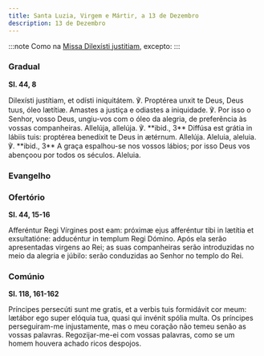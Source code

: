 ```yaml
---
title: Santa Luzia, Virgem e Mártir, a 13 de Dezembro
description: 13 de Dezembro
---
```


:::note
Como na [Missa Dilexísti justitiam](/missal/comum/20virgemnaomartir1.mdx), excepto:
:::

### Gradual

**Sl. 44, 8**

<div class="grid grid-cols-2 gap-5">
  <span class="text-justify">
    Dilexísti justítiam, et odísti iniquitátem. ℣. Proptérea unxit te Deus, Deus
    tuus, óleo lætítiæ.
  </span>
  <span class="text-justify">
    Amastes a justiça e odiastes a iniquidade. ℣. Por isso o Senhor, vosso Deus,
    ungiu-vos com o óleo da alegria, de preferência às vossas companheiras.
  </span>
  <span class="text-justify">
    Allelúja, allelúja. ℣. **ibid., 3** Diffúsa est grátia in lábiis tuis:
    proptérea benedíxit te Deus in ætérnum. Allelúja.
  </span>
  <span class="text-justify">
    Aleluia, aleluia. ℣. **ibid., 3** A graça espalhou-se nos vossos lábios; por
    isso Deus vos abençoou por todos os séculos. Aleluia.
  </span>
</div>

### Evangelho


<LinkCard
  href="/missal/comum/21virgemnaomartir2#evangelho"
  title="Virgem não Mártir - Missa Vultum tuum"
/>

### Ofertório

**Sl. 44, 15-16**

<div class="grid grid-cols-2 gap-5">
  <span class="text-justify">
    Afferéntur Regi Vírgines post eam: próximæ ejus afferéntur tibi in lætítia
    et exsultatióne: adducéntur in templum Regi Dómino.
  </span>
  <span class="text-justify">
    Após ela serão apresentadas virgens ao Rei; as suas companheiras serão
    introduzidas no meio da alegria e júbilo: serão conduzidas ao Senhor no
    templo do Rei.
  </span>
</div>

### Comúnio

**Sl. 118, 161-162**

<div class="grid grid-cols-2 gap-5">
  <span class="text-justify">
    Príncipes persecúti sunt me gratis, et a verbis tuis formidávit cor meum:
    lætábor ego super elóquia tua, quasi qui invénit spólia multa.
  </span>
  <span class="text-justify">
    Os príncipes perseguiram-me injustamente, mas o meu coração não temeu senão
    as vossas palavras. Regozijar-me-ei com vossas palavras, como se um homem
    houvera achado ricos despojos.
  </span>
</div>
